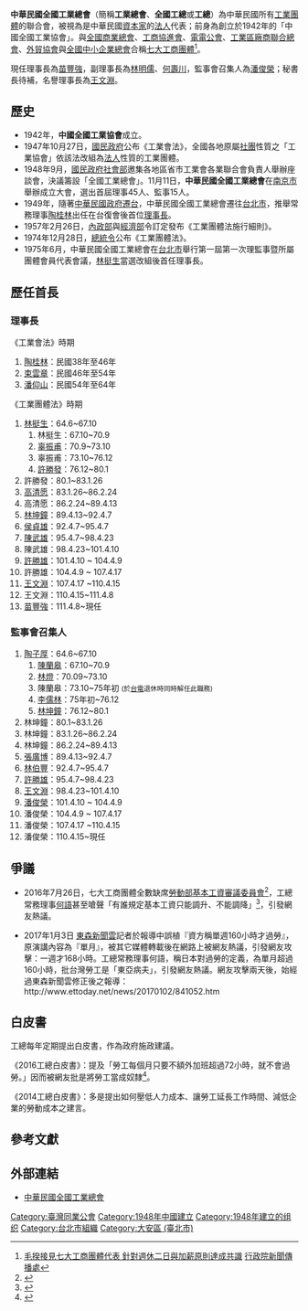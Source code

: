 {{citation style|time=2018-04-20T12:58:08+00:00}}
'''中華民國全國工業總會'''（簡稱'''工業總會'''、'''全國工總'''或'''工總'''）為中華民國所有[[工業團體|工業團體]]的聯合會，被視為是中華民國[[資本家|資本家]]的[[法人|法人]]代表；前身為創立於1942年的「中國全國工業協會」。與[[中華民國全國商業總會|全國商業總會]]、[[中華民國工商協進會|工商協進會]]、[[電電公會|電電公會]]、[[中華民國工業區廠商聯合總會|工業區廠商聯合總會]]、[[外貿協會|外貿協會]]與[[全國中小企業總會|全國中小企業總會]]合稱[[七大工商團體|七大工商團體]]<ref>[http://www.ey.gov.tw/news_Content2.aspx?n=F8BAEBE9491FC830&s=D0BFDE07A704BB3A 毛揆接見七大工商團體代表 針對週休二日與加薪原則達成共識] {{Wayback|url=http://www.ey.gov.tw/news_Content2.aspx?n=F8BAEBE9491FC830&s=D0BFDE07A704BB3A |date=20161130015657 }} [[行政院新聞傳播處|行政院新聞傳播處]]</ref>。

現任理事長為[[苗豐強|苗豐強]]，副理事長為[[林明儒|林明儒]]、[[何壽川|何壽川]]，監事會召集人為[[潘俊榮|潘俊榮]]；秘書長待補，名譽理事長為[[王文淵|王文淵]]。

==歷史==
*1942年，'''中國全國工業協會'''成立。
*1947年10月27日，[[國民政府|國民政府]]公布《工業會法》，全國各地原屬[[社團|社團]]性質之「工業協會」依該法改組為[[法人|法人]]性質的工業團體。
*1948年9月，[[國民政府社會部|國民政府社會部]]邀集各地區省市工業會各業聯合會負責人舉辦座談會，決議籌設「全國工業總會」。11月11日，'''中華民國全國工業總會'''在[[南京市_(中華民國)|南京市]]舉辦成立大會，選出首屆理事45人、監事15人。
*1949年，隨著[[中華民國政府遷台|中華民國政府遷台]]，中華民國全國工業總會遷往[[台北市|台北市]]，推舉常務理事[[陶桂林|陶桂林]]出任在台復會後首位[[理事長|理事長]]。
*1957年2月26日，[[中華民國內政部|內政部]]與[[中華民國經濟部|經濟部]]令訂定發布《工業團體法施行細則》。
*1974年12月28日，[[總統令_(中華民國)|總統令]]公布《工業團體法》。
*1975年6月，中華民國全國工業總會在[[台北市|台北市]]舉行第一屆第一次理監事暨所屬團體會員代表會議，[[林挺生|林挺生]]當選改組後首任理事長。

==歷任首長==
===理事長===
;《工業會法》時期
#[[陶桂林|陶桂林]]：民國38年至46年
#[[束雲章|束雲章]]：民國46年至54年
#[[潘仰山|潘仰山]]：民國54年至64年

;《工業團體法》時期
#[[林挺生|林挺生]]：64.6~67.10
##林挺生：67.10~70.9
##[[辜振甫|辜振甫]]：70.9~73.10
##辜振甫：73.10~76.12
##[[許勝發|許勝發]]：76.12~80.1
#許勝發：80.1~83.1.26
#[[高清愿|高清愿]]：83.1.26~86.2.24
#高清愿：86.2.24~89.4.13
#[[林坤鐘|林坤鐘]]：89.4.13~92.4.7
#[[侯貞雄|侯貞雄]]：92.4.7~95.4.7
#[[陳武雄|陳武雄]]：95.4.7~98.4.23
#陳武雄：98.4.23~101.4.10
#[[許勝雄|許勝雄]]：101.4.10 ~ 104.4.9
#許勝雄：104.4.9 ~ 107.4.17
#[[王文淵|王文淵]]：107.4.17 ~110.4.15
#王文淵：110.4.15~111.4.8
#[[苗豐強|苗豐強]]：111.4.8~現任

===監事會召集人===
#[[陶子厚|陶子厚]]：64.6~67.10
##[[陳蘭皋|陳蘭皋]]：67.10~70.9
##[[林燈|林燈]]：70.09~73.10
##陳蘭皋：73.10~75年初 <small>(於[[台電|台電]]退休時同時解任此職務)</small>
##[[李儒林|李儒林]]：75年初~76.12
##[[林坤鐘|林坤鐘]]：76.12~80.1
#林坤鐘：80.1~83.1.26
#林坤鐘：83.1.26~86.2.24
#林坤鐘：86.2.24~89.4.13
#[[張廣博|張廣博]]：89.4.13~92.4.7
#[[林伯豐|林伯豐]]：92.4.7~95.4.7
#[[許勝雄|許勝雄]]：95.4.7~98.4.23
#[[王文淵|王文淵]]：98.4.23~101.4.10
#[[潘俊榮|潘俊榮]]：101.4.10 ~ 104.4.9
#潘俊榮：104.4.9 ~ 107.4.17
#潘俊榮：107.4.17 ~110.4.15
#潘俊榮：110.4.15~現任

== 爭議 ==
* 2016年7月26日，七大工商團體全數缺席[[中華民國勞動部|勞動部]][[基本工資審議委員會|基本工資審議委員會]]<ref>{{Cite news|url=http://theme.udn.com/theme/story/10108/1852484|title=基本工資今審議 工商團體缺席|last=|first=|date=2016-07-26|work=聯合報|accessdate=2016-07-29|archive-date=2016-08-26|archive-url=https://web.archive.org/web/20160826014941/http://theme.udn.com/theme/story/10108/1852484|dead-url=no}}</ref>，工總常務理事[[何語|何語]]甚至嗆聲「有誰規定基本工資只能調升、不能調降」<ref>{{Cite web|url=http://www.chinatimes.com/newspapers/20160727000379-260102|title=基本工資搞到勞資對立 工總：誰規定工資不能降|accessdate=2016-07-29|author=中國時報|date=2016-07-27|publisher=|archive-date=2016-07-28|archive-url=https://web.archive.org/web/20160728134714/http://www.chinatimes.com/newspapers/20160727000379-260102|dead-url=no}}</ref>，引發網友熱議。

* 2017年1月3日 [[東森新聞雲|東森新聞雲]]記者於報導中誤植『資方稱單週160小時才過勞』，原演講內容為『單月』，被其它媒體轉載後在網路上被網友熱議，引發網友攻擊：一週才168小時。工總常務理事何語，稱日本對過勞的定義，為單月超過160小時，批台灣勞工是「東亞病夫」，引發網友熱議。網友攻擊兩天後，始經過東森新聞雲修正後之報導：http://www.ettoday.net/news/20170102/841052.htm{{Wayback|url=http://www.ettoday.net/news/20170102/841052.htm |date=20170202204428 }}

==白皮書==
工總每年定期提出白皮書，作為政府施政建議。

《2016工總白皮書》：提及「勞工每個月只要不額外加班超過72小時，就不會過勞。」因而被網友批是將勞工當成奴隸<ref>{{Cite news|url=http://www.appledaily.com.tw/realtimenews/article/new/20160729/917763/|title=工總白皮書　「加班未逾72小時不致過勞」|last=|first=|date=2016-07-29|work=蘋果日報|accessdate=2016-07-29|archive-date=2016-07-29|archive-url=https://web.archive.org/web/20160729013108/http://www.appledaily.com.tw/realtimenews/article/new/20160729/917763/|dead-url=no}}</ref>。

《2014工總白皮書》：多是提出如何壓低人力成本、讓勞工延長工作時間、減低企業的勞動成本之建言。

== 參考文獻 ==
{{reflist}}

==外部連結==
*[http://www.cnfi.org.tw 中華民國全國工業總會]{{Wayback|url=http://www.cnfi.org.tw/ |date=20110105064036 }}

[[Category:臺灣同業公會|Category:臺灣同業公會]]
[[Category:1948年中國建立|Category:1948年中國建立]]
[[Category:1948年建立的组织|Category:1948年建立的组织]]
[[Category:台北市組織|Category:台北市組織]]
[[Category:大安區_(臺北市)|Category:大安區 (臺北市)]]